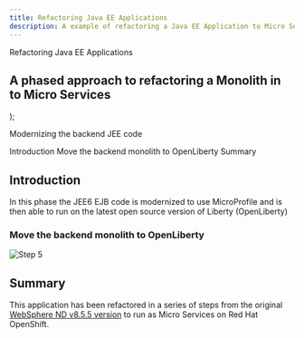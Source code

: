 ```yaml
---
title: Refactoring Java EE Applications
description: A example of refactoring a Java EE Application to Micro Services
---
```


  <span>
Refactoring Java EE Applications<br/> <h2>A phased approach to refactoring a Monolith in to Micro Services</h2>
  </span>
);

<PageDescription>

Modernizing the backend JEE code

</PageDescription>

<AnchorLinks small>
  <AnchorLink>Introduction</AnchorLink>
  <AnchorLink>Move the backend monolith to OpenLiberty</AnchorLink>
  <AnchorLink>Summary</AnchorLink>
</AnchorLinks>


## Introduction
In this phase the JEE6 EJB code is modernized to use MicroProfile and is then able to run on the latest open source version of Liberty (OpenLiberty)

### Move the backend monolith to OpenLiberty

  ![Step 5](images/step5.png)

## Summary
This application has been refactored in a series of steps from the original [WebSphere ND v8.5.5 version](https://github.com/ibm-cloud-architecture/cloudpak-for-applications/tree/was855) to run as Micro Services on Red Hat OpenShift.
